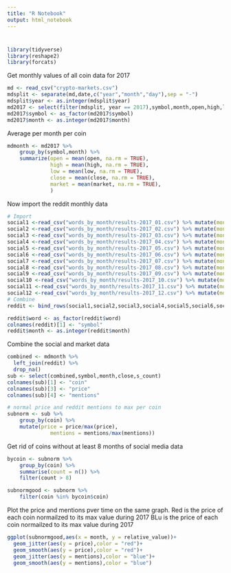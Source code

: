 ```yaml
---
title: "R Notebook"
output: html_notebook
---
```

#
```r
library(tidyverse)
library(reshape2)
library(forcats)
```


Get monthly values of all coin data for 2017
```r
md <- read_csv("crypto-markets.csv")
mdsplit <- separate(md,date,c("year","month","day"),sep = "-")
mdsplit$year <- as.integer(mdsplit$year)
md2017 <- select(filter(mdsplit, year == 2017),symbol,month,open,high,low,close,volume,market)
md2017$symbol <- as_factor(md2017$symbol)
md2017$month <- as.integer(md2017$month)
```
Average per month per coin
```r
mdmonth <- md2017 %>% 
    group_by(symbol,month) %>% 
    summarize(open = mean(open, na.rm = TRUE),
              high = mean(high, na.rm = TRUE),
              low = mean(low, na.rm = TRUE),
              close = mean(close, na.rm = TRUE),
              market = mean(market, na.rm = TRUE),
              )
```
Now import the reddit monthly data
```r
# Import
social1 <-read_csv("words_by_month/results-2017_01.csv") %>% mutate(month = 1)
social2 <-read_csv("words_by_month/results-2017_02.csv") %>% mutate(month = 2)
social3 <-read_csv("words_by_month/results-2017_03.csv") %>% mutate(month = 3)
social4 <-read_csv("words_by_month/results-2017_04.csv") %>% mutate(month = 4)
social5 <-read_csv("words_by_month/results-2017_05.csv") %>% mutate(month = 5)
social6 <-read_csv("words_by_month/results-2017_06.csv") %>% mutate(month = 6)
social7 <-read_csv("words_by_month/results-2017_07.csv") %>% mutate(month = 7)
social8 <-read_csv("words_by_month/results-2017_08.csv") %>% mutate(month = 8)
social9 <-read_csv("words_by_month/results-2017_09.csv") %>% mutate(month = 9)
social10 <-read_csv("words_by_month/results-2017_10.csv") %>% mutate(month = 10)
social11 <-read_csv("words_by_month/results-2017_11.csv") %>% mutate(month = 11)
social12 <-read_csv("words_by_month/results-2017_12.csv") %>% mutate(month = 12)
# Combine
reddit <- bind_rows(social1,social2,social3,social4,social5,social6,social7,social8,social9,social10,social11,social12)

reddit$word <- as_factor(reddit$word)
colnames(reddit)[1] <- "symbol"
reddit$month <- as.integer(reddit$month)
```

Combine the social and market data
```r
combined <- mdmonth %>% 
  left_join(reddit) %>% 
  drop_na()
sub <- select(combined,symbol,month,close,s_count)
colnames(sub)[1] <- "coin"
colnames(sub)[3] <- "price"
colnames(sub)[4] <- "mentions"

# normal price and reddit mentions to max per coin
subnorm <- sub %>% 
    group_by(coin) %>% 
    mutate(price = price/max(price),
              mentions = mentions/max(mentions))
```
Get rid of coins without at least 8 months of social media data
```r
bycoin <- subnorm %>% 
    group_by(coin) %>% 
    summarise(count = n()) %>% 
    filter(count > 8)

subnormgood <- subnorm %>% 
    filter(coin %in% bycoin$coin)
```
Plot the price and mentions pver time on the same graph.
Red is the price of each coin normailzed to its max value during 2017
BLu is the price of each coin normailzed to its max value during 2017
```r
ggplot(subnormgood,aes(x = month, y = relative_value))+
  geom_jitter(aes(y = price),color = "red")+
  geom_smooth(aes(y = price),color = "red")+
  geom_jitter(aes(y = mentions),color = "blue")+
  geom_smooth(aes(y = mentions),color = "blue")
```

